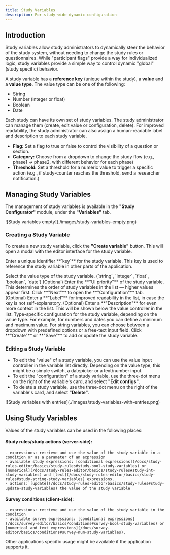 ```yaml
---
title: Study Variables
description: For study-wide dynamic configuration
---
```




## Introduction

Study variables allow study administrators to dynamically steer the behavior of the study system, without needing to change the study rules or questionnaires.
While "participant flags" provide a way for individualized logic, study variables provide a simple way to control dynamic "global" (study specific) behavior.

A study variable has a **reference key** (unique within the study), a **value** and a **value type**.
The value type can be one of the following:
- String
- Number (integer or float)
- Boolean
- Date

Each study can have its own set of study variables. The study administrator can manage them (create, edit value or configuration, delete).
For improved readability, the study administrator can also assign a human-readable label and description to each study variable.

<ExampleBox title="Use Cases">

- **Flag:** Set a flag to true or false to control the visibility of a question or section.
- **Category:** Choose from a dropdown to change the study flow (e.g., phase1 -> phase2, with different behavior for each phase)
- **Threshold:** Set a threshold for a numeric value to trigger a specific action (e.g., if study-counter reaches the threshold, send a researcher notification.)
</ExampleBox>

## Managing Study Variables

The management of study variables is available in the **"Study Configurator"** module, under the **"Variables"** tab.

<div className='block mx-auto w-fit'>
![Study variables empty](./images/study-variables-empty.png)
</div>

### Creating a Study Variable

To create a new study variable, click the **"Create variable"** button. This will open a modal with the editor interface for the study variable.

<Steps>
<Step>
Enter a unique identifier **`key`** for the study variable. This key is used to reference the study variable in other parts of the application.

<ImageZoom
className='p-2 bg-neutral-200 rounded-xl mx-auto'
src={studyVariablesConfig1Img}
width={400}
height={200}
alt="Study variables configuration 1"
/>
</Step>

<Step>
Select the value type of the study variable. (`string`, `integer`, `float`, `boolean`, `date`)
</Step>

<Step>
(Optional) Enter the **"UI priority"** of the study variable. This determines the order of study variables in the list — higher values appear first.
</Step>

<Step>
Click **"Next"** to open the **"Configuration"** tab.
</Step>

<Step>
(Optional) Enter a **"Label"** for improved readability in the list, in case the key is not self-explanatory.
<ImageZoom
className='p-2 bg-neutral-200 rounded-xl mx-auto'
src={studyVariablesConfig2Img}
width={400}
height={200}
alt="Study variables configuration 2"
/>
</Step>

<Step>
(Optional) Enter a **"Description"** for even more context in the list. This will be shown below the value controller in the list.
</Step>

<Step>
Type-specific configuration for the study variable, depending on the value type. For example, for numbers and dates you can define a minimum and maximum value. For string variables, you can choose between a dropdown with predefined options or a free-text input field.
</Step>

<Step>
Click **"Create"** or **"Save"** to add or update the study variable.
</Step>
</Steps>



### Editing a Study Variable

- To edit the "value" of a study variable, you can use the value input controller in the variable list directly. Depending on the value type, this might be a simple switch, a datepicker or a text/number input.
- To edit the "configuration" of a study variable, use the three-dot menu on the right of the variable's card, and select **"Edit configs"**.
- To delete a study variable, use the three-dot menu on the right of the variable's card, and select **"Delete"**.

<div className='block mx-auto w-fit'>
![Study variables with entries](./images/study-variables-with-entries.png)
</div>

## Using Study Variables

Values of the study variables can be used in the following places:
#### **Study rules/study actions** (server-side):
    - expressions: retrieve and use the value of the study variable in a condition or as a parameter of an expression
    - available study expressions: [conditional expressions](/docs/study-rules-editor/basics/study-rules#study-bool-study-variables) or [numerical](/docs/study-rules-editor/basics/study-rules#study-int-study-variables) and [text](/docs/study-rules-editor/basics/study-rules#study-string-study-variables) expressions.
    - actions: [update](/docs/study-rules-editor/basics/study-rules#study-update-study-variables) the value of the study variable
#### **Survey conditions** (client-side):
    - expressions: retrieve and use the value of the study variable in the condition
    - available survey expressions: [conditional expressions](/docs/survey-editor/basics/conditions#survey-bool-study-variables) or [numerical and text expressions](/docs/survey-editor/basics/conditions#survey-num-study-variables).

Other applications specific usage might be available if the application supports it.
